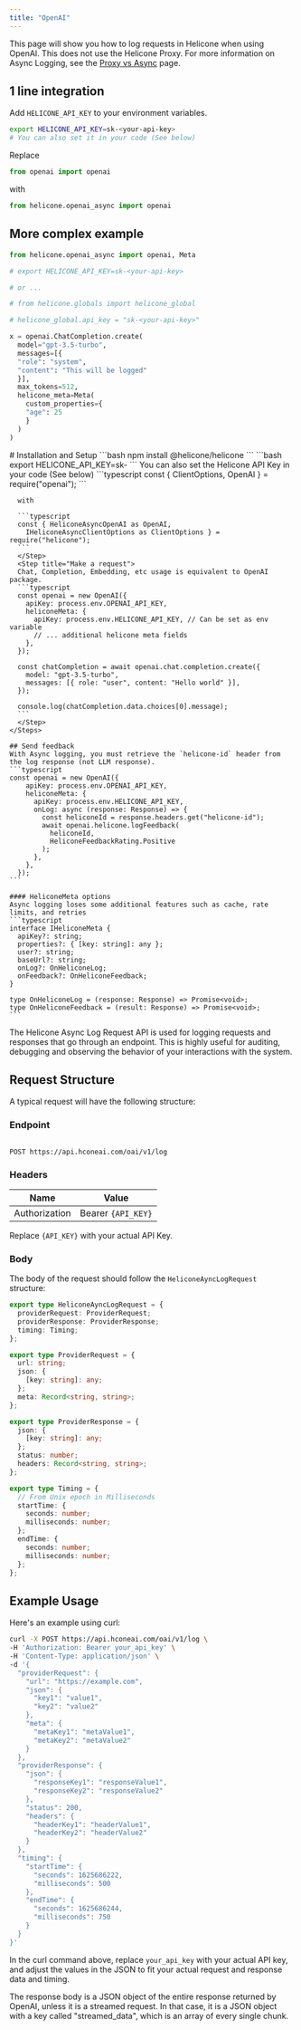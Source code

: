 ```yaml
---
title: "OpenAI"
---
```


This page will show you how to log requests in Helicone when using OpenAI. This does not use the Helicone Proxy.
For more information on Async Logging, see the [Proxy vs Async](/getting-started/proxy-vs-async) page.

<Tabs>
  <Tab title="Python">

## 1 line integration

Add `HELICONE_API_KEY` to your environment variables.

```bash
export HELICONE_API_KEY=sk-<your-api-key>
# You can also set it in your code (See below)
```

Replace

```python
from openai import openai
```

with

```python
from helicone.openai_async import openai
```

## More complex example

```python
from helicone.openai_async import openai, Meta

# export HELICONE_API_KEY=sk-<your-api-key>

# or ...

# from helicone.globals import helicone_global

# helicone_global.api_key = "sk-<your-api-key>"

x = openai.ChatCompletion.create(
  model="gpt-3.5-turbo",
  messages=[{
  "role": "system",
  "content": "This will be logged"
  }],
  max_tokens=512,
  helicone_meta=Meta(
    custom_properties={
    "age": 25
    }
  )
)

```

  </Tab>
  <Tab title="Node.js">
    # Installation and Setup
    <Steps>
      <Step title="To get started, install the `helicone-openai` package">
      ```bash
      npm install @helicone/helicone
      ```
      </Step>
      <Step title="Set `HELICONE_API_KEY` as an environment variable">
       ```bash
      export HELICONE_API_KEY=sk-<your-api-key>
      ```
      <Info>You can also set the Helicone API Key in your code (See below)</Info>
      </Step>
      <Step title="Replace">
      ```typescript
      const { ClientOptions, OpenAI } = require("openai");
      ```

      with

      ```typescript
      const { HeliconeAsyncOpenAI as OpenAI,
        IHeliconeAsyncClientOptions as ClientOptions } = require("helicone");
      ```
      </Step>
      <Step title="Make a request">
      Chat, Completion, Embedding, etc usage is equivalent to OpenAI package.
      ```typescript
      const openai = new OpenAI({
        apiKey: process.env.OPENAI_API_KEY,
        heliconeMeta: {
          apiKey: process.env.HELICONE_API_KEY, // Can be set as env variable
          // ... additional helicone meta fields
        },
      });

      const chatCompletion = await openai.chat.completion.create({
        model: "gpt-3.5-turbo",
        messages: [{ role: "user", content: "Hello world" }],
      });

      console.log(chatCompletion.data.choices[0].message);
      ```
      </Step>
    </Steps>

    ## Send feedback
    With Async logging, you must retrieve the `helicone-id` header from the log response (not LLM response).
    ```typescript
    const openai = new OpenAI({
        apiKey: process.env.OPENAI_API_KEY,
        heliconeMeta: {
          apiKey: process.env.HELICONE_API_KEY,
          onLog: async (response: Response) => {
            const heliconeId = response.headers.get("helicone-id");
            await openai.helicone.logFeedback(
              heliconeId,
              HeliconeFeedbackRating.Positive
            );
          },
        },
      });
    ```

    #### HeliconeMeta options
    Async logging loses some additional features such as cache, rate limits, and retries
    ```typescript
    interface IHeliconeMeta {
      apiKey?: string;
      properties?: { [key: string]: any };
      user?: string;
      baseUrl?: string;
      onLog?: OnHeliconeLog;
      onFeedback?: OnHeliconeFeedback;
    }

    type OnHeliconeLog = (response: Response) => Promise<void>;
    type OnHeliconeFeedback = (result: Response) => Promise<void>;
    ```

  </Tab>
  <Tab title="Raw">
  The Helicone Async Log Request API is used for logging requests and responses that
go through an endpoint. This is highly useful for auditing, debugging and observing
the behavior of your interactions with the system.

## Request Structure

A typical request will have the following structure:

### Endpoint

```

POST https://api.hconeai.com/oai/v1/log

```

### Headers

| Name          | Value            |
| ------------- | ---------------- |
| Authorization | Bearer `{API_KEY}` |

Replace `{API_KEY}` with your actual API Key.

### Body

The body of the request should follow the `HeliconeAyncLogRequest` structure:

```ts
export type HeliconeAyncLogRequest = {
  providerRequest: ProviderRequest;
  providerResponse: ProviderResponse;
  timing: Timing;
};

export type ProviderRequest = {
  url: string;
  json: {
    [key: string]: any;
  };
  meta: Record<string, string>;
};

export type ProviderResponse = {
  json: {
    [key: string]: any;
  };
  status: number;
  headers: Record<string, string>;
};

export type Timing = {
  // From Unix epoch in Milliseconds
  startTime: {
    seconds: number;
    milliseconds: number;
  };
  endTime: {
    seconds: number;
    milliseconds: number;
  };
};
```

## Example Usage

Here's an example using curl:

```sh
curl -X POST https://api.hconeai.com/oai/v1/log \
-H 'Authorization: Bearer your_api_key' \
-H 'Content-Type: application/json' \
-d '{
  "providerRequest": {
    "url": "https://example.com",
    "json": {
      "key1": "value1",
      "key2": "value2"
    },
    "meta": {
      "metaKey1": "metaValue1",
      "metaKey2": "metaValue2"
    }
  },
  "providerResponse": {
    "json": {
      "responseKey1": "responseValue1",
      "responseKey2": "responseValue2"
    },
    "status": 200,
    "headers": {
      "headerKey1": "headerValue1",
      "headerKey2": "headerValue2"
    }
  },
  "timing": {
    "startTime": {
      "seconds": 1625686222,
      "milliseconds": 500
    },
    "endTime": {
      "seconds": 1625686244,
      "milliseconds": 750
    }
  }
}'
```

In the curl command above, replace `your_api_key` with your actual API key, and adjust the values in the JSON to fit your actual request and response data and timing.

The response body is a JSON object of the entire response returned by OpenAI, unless it is a streamed request. In that case, it is a JSON object with a key called "streamed_data", which is an array of every single chunk.

</Tab>
</Tabs>
